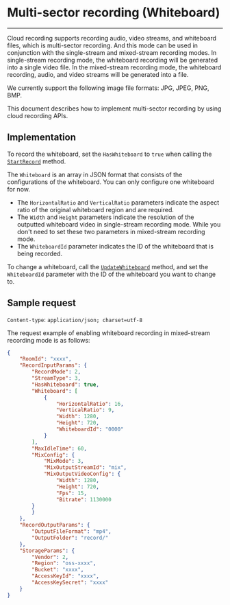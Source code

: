 # Multi-sector recording (Whiteboard)

---

Cloud recording supports recording audio, video streams, and whiteboard files, which is multi-sector recording. And this mode can be used in conjunction with the single-stream and mixed-stream recording modes. In single-stream recording mode, the whiteboard recording will be generated into a single video file. In the mixed-stream recording mode, the whiteboard recording, audio, and video streams will be generated into a file. 


We currently support the following image file formats: JPG, JPEG, PNG, BMP.


This document describes how to implement multi-sector recording by using cloud recording APIs.


## Implementation


To record the whiteboard, set the `HasWhiteboard` to `true` when calling the [`StartRecord`](/cloud-recording-server/start-recording) method.

The `Whiteboard` is an array in JSON format that consists of the configurations of the whiteboard. You can only configure one whiteboard for now.


<Warning title="Warning">

* The `HorizontalRatio` and `VerticalRatio` parameters indicate the aspect ratio of the original whiteboard region and are required.
* The `Width` and `Height` parameters indicate the resolution of the outputted whiteboard video in single-stream recording mode. While you don't need to set these two parameters in mixed-stream recording mode.
* The `WhiteboardId` parameter indicates the ID of the whiteboard that is being recorded.
</Warning>

To change a whiteboard, call the [`UpdateWhiteboard`](/cloud-recording-server/whiteboard-update) method, and set the `WhiteboardId` parameter with the ID of the whiteboard you want to change to.


## Sample request


`Content-type`: `application/json; charset=utf-8`

The request example of enabling whiteboard recording in mixed-stream recording mode is as follows:


```json
{
	"RoomId": "xxxx",
	"RecordInputParams": {
		"RecordMode": 2,
		"StreamType": 3,
		"HasWhiteboard": true,
		"Whiteboard": [
			{
				"HorizontalRatio": 16,
				"VerticalRatio": 9,
				"Width": 1280,
				"Height": 720,
				"WhiteboardId": "0000"
			}
		],
		"MaxIdleTime": 60,
		"MixConfig": {
			"MixMode": 3,
			"MixOutputStreamId": "mix",
			"MixOutputVideoConfig": {
                "Width": 1280, 
                "Height": 720, 
                "Fps": 15, 
                "Bitrate": 1130000
        }
		}
	},
	"RecordOutputParams": {
		"OutputFileFormat": "mp4",
		"OutputFolder": "record/"
	},
	"StorageParams": {
		"Vendor": 2,
		"Region": "oss-xxxx",
		"Bucket": "xxxx",
		"AccessKeyId": "xxxx",
		"AccessKeySecret": "xxxx"
	}
}
```
